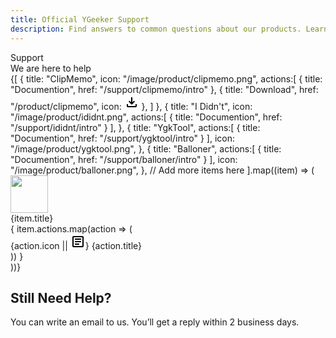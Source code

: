 ```yaml
---
title: Official YGeeker Support
description: Find answers to common questions about our products. Learn how to update your account, protect your privacy, and more.
---
```



<section className="flex justify-center text-center">
	<div className="w-full max-w-[900px] sm:max-w-[unset] sm:px-0">
		<div className="support-bg flex min-h-[40vh] flex-col justify-center px-8 py-20 font-koulen text-white sm:min-h-[20vh]">
			<div className="text-2xl">Support</div>
			<div className="text-5xl leading-[1.08] sm:text-6xl">
				<div>We are here to help</div>
			</div>
		</div>
	</div>
</section>

<section className="mt-12 flex justify-center px-4 sm:px-0">
	<div className="grid w-[976px] grid-cols-1 gap-4 py-2 md:grid-cols-3">
		{[
			{
				title: "ClipMemo",
				icon: "/image/product/clipmemo.png",
				actions:[
					{
						title: "Documention",
						href: "/support/clipmemo/intro"
					},
					{
						title: "Download",
						href: "/product/clipmemo",
						icon: <svg className="fill-blue-600" xmlns="http://www.w3.org/2000/svg" height="24" viewBox="0 -960 960 960" width="24"><path d="M480-320 280-520l56-58 104 104v-326h80v326l104-104 56 58-200 200ZM240-160q-33 0-56.5-23.5T160-240v-120h80v120h480v-120h80v120q0 33-23.5 56.5T720-160H240Z"/></svg>
					},
				]
			},
			{
				title: "I Didn't",
				icon: "/image/product/ididnt.png",
				actions:[
					{
						title: "Documention",
						href: "/support/ididnt/intro"
					}
				],
			},
			{
				title: "YgkTool",
				actions:[
					{
						title: "Documention",
						href: "/support/ygktool/intro"
					}
				],
				icon: "/image/product/ygktool.png",
			},
			{
				title: "Balloner",
				actions:[
					{
						title: "Documention",
						href: "/support/balloner/intro"
					}
				],
				icon: "/image/product/balloner.png",
			},
			// Add more items here
		].map((item) => (
			<div key={item.route} className="flex flex-col overflow-hidden rounded-xl bg-white px-8 py-6">
				<Image
					className="rounded-xl"
					alt=""
					height="60"
					width="60"
					src={item.icon}
				></Image>
				<div className="w-full py-4 text-xl">
					{item.title}
				</div>
				<div className="space-y-2">
				{
					item.actions.map(action => (
						<div key={action.title} className="flex space-x-2">
							{action.icon || <svg className="fill-blue-600" xmlns="http://www.w3.org/2000/svg" height="24" viewBox="0 -960 960 960" width="24"><path d="M280-280h280v-80H280v80Zm0-160h400v-80H280v80Zm0-160h400v-80H280v80Zm-80 480q-33 0-56.5-23.5T120-200v-560q0-33 23.5-56.5T200-840h560q33 0 56.5 23.5T840-760v560q0 33-23.5 56.5T760-120H200Zm0-80h560v-560H200v560Zm0-560v560-560Z"/></svg>}
							<Link href={action.href} className="text-blue-600 hover:underline">{action.title}</Link>
						</div>
					))
				}
				</div>
			</div>
    	))}
    </div>

</section>
<section className="mt-10 flex justify-center bg-blue-400 p-12 text-white">
	<div className="max-w-[900px] text-center">
		<h2 className="mb-4 text-3xl">Still Need Help?</h2>
		<div>
			You can write an email to us. You’ll get a reply within 2 business
			days.
		</div>
	</div>
</section>
